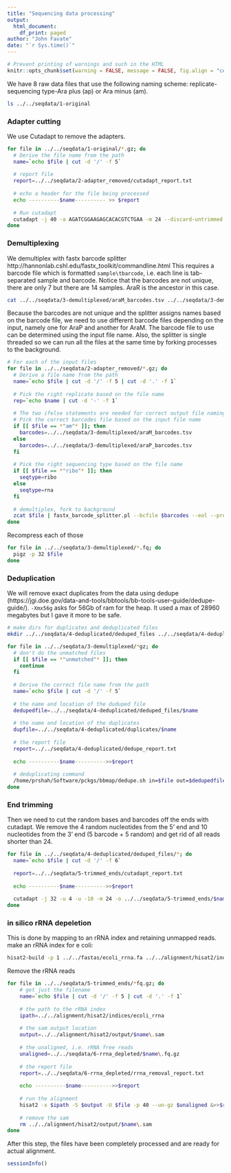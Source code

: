 ```yaml
---
title: "Sequencing data processing"
output: 
  html_document:
    df_print: paged
author: "John Favate"
date: "`r Sys.time()`"
---
```


<style type="text/css">
.main-container {
  max-width: 1100px;
  margin-left: auto;
  margin-right: auto;
}
</style>

```r
# Prevent printing of warnings and such in the HTML
knitr::opts_chunk$set(warning = FALSE, message = FALSE, fig.align = "center", eval = FALSE)
```

We have 8 raw data files that use the following naming scheme: replicate-sequencing type-Ara plus (ap) or Ara minus (am).
```bash
ls ../../seqdata/1-original
```

### Adapter cutting

We use Cutadapt to remove the adapters.
```bash
for file in ../../seqdata/1-original/*.gz; do
  # Derive the file name from the path
  name=`echo $file | cut -d '/' -f 5`
  
  # report file
  report=../../seqdata/2-adapter_removed/cutadapt_report.txt
  
  # echo a header for the file being processed
  echo ----------$name---------- >> $report
  
  # Run cutadapt
  cutadapt -j 40 -a AGATCGGAAGAGCACACGTCTGAA -m 24 --discard-untrimmed -o ../../seqdata/2-adapter_removed/$name $file &>>$report
done
```

### Demultiplexing

We demultiplex with fastx barcode splitter http://hannonlab.cshl.edu/fastx_toolkit/commandline.html This requires a barcode file which is formatted `sample\tbarcode`, i.e. each line is tab-separated sample and barcode. Notice that the barcodes are not unique, there are only 7 but there are 14 samples. AraR is the ancestor in this case.
```bash
cat ../../seqdata/3-demultiplexed/araM_barcodes.tsv ../../seqdata/3-demultiplexed/araP_barcodes.tsv
```

Because the barcodes are not unique and the splitter assigns names based on the barcode file, we need to use different barcode files depending on the input, namely one for AraP and another for AraM. The barcode file to use can be determined using the input file name. Also, the splitter is single threaded so we can run all the files at the same time by forking processes to the background.
```bash
# For each of the input files
for file in ../../seqdata/2-adapter_removed/*.gz; do
  # Derive a file name from the path
  name=`echo $file | cut -d '/' -f 5 | cut -d '.' -f 1`
  
  # Pick the right replicate based on the file name
  rep=`echo $name | cut -d '-' -f 1`
  
  # The two ifelse statements are needed for correct output file naming
  # Pick the correct barcodes file based on the input file name 
  if [[ $file == *"am"* ]]; then
    barcodes=../../seqdata/3-demultiplexed/araM_barcodes.tsv
  else
    barcodes=../../seqdata/3-demultiplexed/araP_barcodes.tsv
  fi
  
  # Pick the right sequencing type based on the file name
  if [[ $file == *"ribo"* ]]; then
    seqtype=ribo
  else
    seqtype=rna
  fi
  
  # demultiplex, fork to background
  zcat $file | fastx_barcode_splitter.pl --bcfile $barcodes --eol --prefix ../../seqdata/3-demultiplexed/$rep\-$seqtype\- --suffix .fq &
done
```

Recompress each of those
```bash
for file in ../../seqdata/3-demultiplexed/*.fq; do
  pigz -p 32 $file 
done
```

### Deduplication

We will remove exact duplicates from the data using dedupe (https://jgi.doe.gov/data-and-tools/bbtools/bb-tools-user-guide/dedupe-guide/). `-Xmx56g` asks for 56Gb of ram for the heap. It used a max of 28960 megabytes but I gave it more to be safe. 
```bash
# make dirs for duplicates and deduplicated files
mkdir ../../seqdata/4-deduplicated/deduped_files ../../seqdata/4-deduplicated/duplicates

for file in ../../seqdata/3-demultiplexed/*gz; do
  # don't do the unmatched files
  if [[ $file == *"unmatched"* ]]; then
    continue
  fi
  
  # Derive the correct file name from the path
  name=`echo $file | cut -d '/' -f 5`
  
  # the name and location of the duduped file
  dedupedfile=../../seqdata/4-deduplicated/deduped_files/$name
  
  # the name and location of the duplicates
  dupfile=../../seqdata/4-deduplicated/duplicates/$name
  
  # the report file
  report=../../seqdata/4-deduplicated/dedupe_report.txt
  
  echo ----------$name---------->>$report
  
  # deduplicating command
  /home/prshah/Software/pckgs/bbmap/dedupe.sh in=$file out=$dedupedfile outd=$dupfile ac=f t=40 -Xmx56g &>>$report
done
```

### End trimming

Then we need to cut the random bases and barcodes off the ends with cutadapt. We remove the 4 random nucleotides from the 5' end and 10 nucleotides from the 3' end (5 barcode + 5 random) and get rid of all reads shorter than 24.
```bash
for file in ../../seqdata/4-deduplicated/deduped_files/*; do
  name=`echo $file | cut -d '/' -f 6`
  
  report=../../seqdata/5-trimmed_ends/cutadapt_report.txt
  
  echo ----------$name---------->>$report
  
  cutadapt -j 32 -u 4 -u -10 -m 24 -o ../../seqdata/5-trimmed_ends/$name $file &>>report
done
```

### in silico rRNA depeletion

This is done by mapping to an rRNA index and retaining unmapped reads. make an rRNA index for e coli:
```bash
hisat2-build -p 1 ../../fastas/ecoli_rrna.fa ../../alignment/hisat2/indices/ecoli_rrna
```

Remove the rRNA reads
```bash
for file in ../../seqdata/5-trimmed_ends/*fq.gz; do
    # get just the filename
    name=`echo $file | cut -d '/' -f 5 | cut -d '.' -f 1`
    
    # the path to the rRNA index
    ipath=../../alignment/hisat2/indices/ecoli_rrna
    
    # the sam output location
    output=../../alignment/hisat2/output/$name\.sam
    
    # the unaligned, i.e. rRNA free reads
    unaligned=../../seqdata/6-rrna_depleted/$name\.fq.gz
    
    # the report file
    report=../../seqdata/6-rrna_depleted/rrna_removal_report.txt
    
    echo ----------$name---------->>$report
    
    # run the alignment
    hisat2 -x $ipath -S $output -U $file -p 40 --un-gz $unaligned &>>$report
    
    # remove the sam
    rm ../../alignment/hisat2/output/$name\.sam
done
```

After this step, the files have been completely processed and are ready for actual alignment. 

```r
sessionInfo()
```

